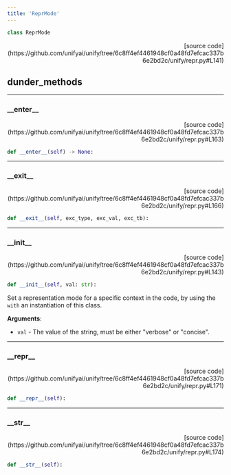 ```yaml
---
title: 'ReprMode'
---
```


```python
class ReprMode
```

<p align="right">[source code](https://github.com/unifyai/unify/tree/6c8ff4ef4461948cf0a48fd7efcac337b6e2bd2c/unify/repr.py#L141)</p>



## dunder_methods

---

### \_\_enter\_\_

<p align="right">[source code](https://github.com/unifyai/unify/tree/6c8ff4ef4461948cf0a48fd7efcac337b6e2bd2c/unify/repr.py#L163)</p>

```python
def __enter__(self) -> None:
```



---

### \_\_exit\_\_

<p align="right">[source code](https://github.com/unifyai/unify/tree/6c8ff4ef4461948cf0a48fd7efcac337b6e2bd2c/unify/repr.py#L166)</p>

```python
def __exit__(self, exc_type, exc_val, exc_tb):
```



---

### \_\_init\_\_

<p align="right">[source code](https://github.com/unifyai/unify/tree/6c8ff4ef4461948cf0a48fd7efcac337b6e2bd2c/unify/repr.py#L143)</p>

```python
def __init__(self, val: str):
```

Set a representation mode for a specific context in the code, by using the
`with` an instantiation of this class.

**Arguments**:

- `val` - The value of the string, must be either "verbose" or "concise".

---

### \_\_repr\_\_

<p align="right">[source code](https://github.com/unifyai/unify/tree/6c8ff4ef4461948cf0a48fd7efcac337b6e2bd2c/unify/repr.py#L171)</p>

```python
def __repr__(self):
```



---

### \_\_str\_\_

<p align="right">[source code](https://github.com/unifyai/unify/tree/6c8ff4ef4461948cf0a48fd7efcac337b6e2bd2c/unify/repr.py#L174)</p>

```python
def __str__(self):
```

